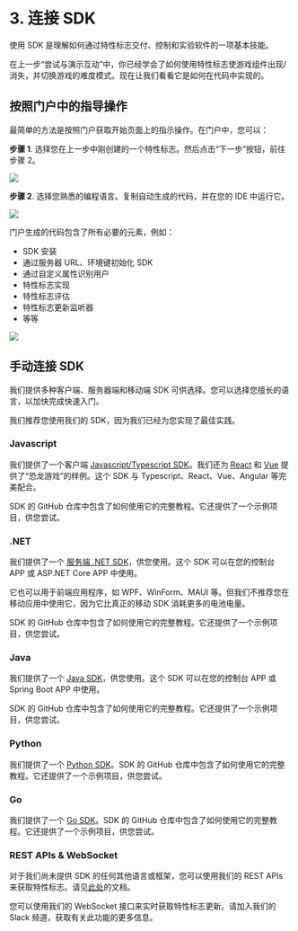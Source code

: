 
# 3. 连接 SDK

使用 SDK 是理解如何通过特性标志交付、控制和实验软件的一项基本技能。

在上一步“尝试与演示互动”中，你已经学会了如何使用特性标志使游戏组件出现/消失，并切换游戏的难度模式。现在让我们看看它是如何在代码中实现的。

## 按照门户中的指导操作

最简单的方法是按照门户获取开始页面上的指示操作。在门户中，您可以：

**步骤 1**. 选择您在上一步中刚创建的一个特性标志。然后点击“下一步”按钮，前往步骤 2。

![](../getting-started/assets/connect-to-sdk/001.png)

**步骤 2**. 选择您熟悉的编程语言。复制自动生成的代码，并在您的 IDE 中运行它。

![](../getting-started/assets/connect-to-sdk/002.png)

门户生成的代码包含了所有必要的元素，例如：

- SDK 安装
- 通过服务器 URL、环境键初始化 SDK
- 通过自定义属性识别用户
- 特性标志实现
- 特性标志评估
- 特性标志更新监听器
- 等等

![](../getting-started/assets/connect-to-sdk/003.png)


## 手动连接 SDK

我们提供多种客户端、服务器端和移动端 SDK 可供选择。您可以选择您擅长的语言，以加快完成快速入门。

<Callout type="info" emoji="👾">
  我们推荐您使用我们的 SDK，因为我们已经为您实现了最佳实践。
</Callout>

### Javascript

我们提供了一个客户端 [Javascript/Typescript SDK](https://github.com/featbit/featbit-js-client-sdk)。我们还为 [React](https://github.com/featbit/featbit-samples/tree/main/samples/dino-game/interactive-demo-react) 和 [Vue](https://github.com/featbit/featbit-samples/tree/main/samples/dino-game/interactive-demo-vue) 提供了“恐龙游戏”的样例。这个 SDK 与 Typescript、React、Vue、Angular 等完美配合。

SDK 的 GitHub 仓库中包含了如何使用它的完整教程。它还提供了一个示例项目，供您尝试。

### .NET

我们提供了一个 [服务端 .NET SDK](https://github.com/featbit/featbit-dotnet-sdk)，供您使用。这个 SDK 可以在您的控制台 APP 或 ASP.NET Core APP 中使用。

它也可以用于前端应用程序，如 WPF、WinForm、MAUI 等。但我们不推荐您在移动应用中使用它，因为它比真正的移动 SDK 消耗更多的电池电量。

SDK 的 GitHub 仓库中包含了如何使用它的完整教程。它还提供了一个示例项目，供您尝试。

### Java

我们提供了一个 [Java SDK](https://github.com/featbit/featbit-java-sdk)，供您使用。这个 SDK 可以在您的控制台 APP 或 Spring Boot APP 中使用。

SDK 的 GitHub 仓库中包含了如何使用它的完整教程。它还提供了一个示例项目，供您尝试。

### Python

我们提供了一个 [Python SDK](https://github.com/featbit/featbit-python-sdk)。SDK 的 GitHub 仓库中包含了如何使用它的完整教程。它还提供了一个示例项目，供您尝试。

### Go

我们提供了一个 [Go SDK](https://github.com/featbit/featbit-go-sdk)。SDK 的 GitHub 仓库中包含了如何使用它的完整教程。它还提供了一个示例项目，供您尝试。


### REST APIs & WebSocket

对于我们尚未提供 SDK 的任何其他语言或框架，您可以使用我们的 REST APIs 来获取特性标志。请见[此处](../api-docs/get-users-feature-flags-with-api)的文档。

您可以使用我们的 WebSocket 接口来实时获取特性标志更新。请加入我们的 Slack 频道，获取有关此功能的更多信息。